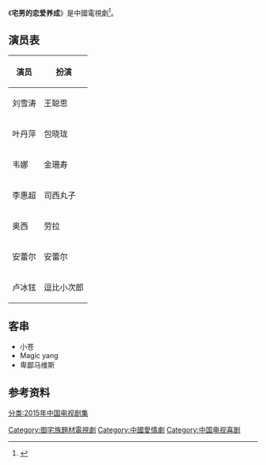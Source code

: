 {{Refimprove|time=2015-04-16T23:08+08:00}}
{{电视节目信息框
| 颜色      = Gold
| 名称      = 宅男的恋爱养成
| 英文名称  = 
| 图片      = 宅男的恋爱养成.jpg
| 图说      = 
| 别名      = 
| 类型      = 
| 格式      = 
| 原创      = 
| 发展      = 
| 编剧      = 张君梁、向冰-ice、吴佳玲、张碧夫、徐有林、蔡筱清、方梦迪
| 总导演    = 
| 导演      = 
| 助理导演  = 
| 创意总监  = 
| 主持      = 
| 主演      = 刘雪涛、安蕾尔、叶丹萍、韦娜、李惠超、奥西、卢冰铉
| 评委      = 
| 配音      = 
| 旁白      = 
| 国家      = {{PRC}}
| 语言      = [[现代标准汉语|汉语普通话]]
| 字幕      = 
| 标语      = 
| 季数      = 
| 集数      = 5
| 每集列表  = 
| 每集长度  = 15分钟
| 配乐      = 
| 主题曲    = 
| 片头曲    = 
| 作曲      = 
| 作词      = 
| 演唱      = 
| 片尾曲    = 
| 作曲2     = 
| 作词2     = 
| 演唱2     = 
| 插曲      = 
| 制作年份  = 2015年1月21日
| 制片人    = 
| 共同制片人 = 
| 出品人    = 
| 监制      = 吴佳玲、周健睿、丁宁、薛文秀、傅玥、伍雪芬
| 执行制作  = 
| 共同执行制作 = 
<!-- | 副制作人  =  -->
| 顾问标签  = 
| 顾问      = 
| 故事标签  = 
| 故事      = 
| 编审      = 
| 剪辑      = 
| 外景      = 
| 摄影      = 
| 机位      = 
| 制作公司  = 
| 电视网    = 
| 图像制式  = 
| 声音制式  = 
| 播出国家  = {{PRC}}
| 集数0     = 
| 每集长度0 = 
| 开始      = 
| 结束      = 
| 电视网1   = 
| 图像制式1 = 
| 声音制式1 = 
| 播出国家1 = {{PRC}}
| 集数1     = 
| 每集长度1 = 
| 开始1     = 
| 结束1     = 
| 前作      = 
| 续作      = 
| 相关节目  = 
| 中国大陆名称 = 
| 台湾名称  = 
| 港澳名称  = 
| 马新名称  = 
| 官方网站  = 
| 制作网站  = 
| imdb_id   = 
| tv_com_id = 
}}
《'''宅男的恋爱养成'''》是中國電視劇<ref>{{Cite web |url = http://games.qq.com/a/20150116/038812.htm |title = 《宅男的恋爱养成》预告片 小苍加盟狂飙手速 |date = 2015-01-16 |publisher = 腾讯游戏 |accessdate = 2015-04-16 |archive-date = 2015-04-16 |archive-url = https://web.archive.org/web/20150416182603/http://games.qq.com/a/20150116/038812.htm |dead-url = no }}</ref>。

==演员表==
{| class="wikitable"
|-
! 演员 !! 扮演
|-
| 刘雪涛|| 王聪思
|-
| 叶丹萍 || 包晓珑
|-
| 韦娜 || 金珊寿
|-
| 李惠超 || 司西丸子
|-
| 奥西 || 劳拉
|-
| 安蕾尔 || 安蕾尔
|-
| 卢冰铉 || 逗比小次郎
|}

==客串==
*小苍 
*Magic yang
*卑鄙马维斯

==参考资料==
{{reflist}}
{{DEFAULTSORT:Z宅}}
[[分类:2015年中国电视剧集|分类:2015年中国电视剧集]]
[[Category:御宅族題材電視劇|Category:御宅族題材電視劇]]
[[Category:中國愛情劇|Category:中國愛情劇]]
[[Category:中国电视喜剧|Category:中国电视喜剧]]